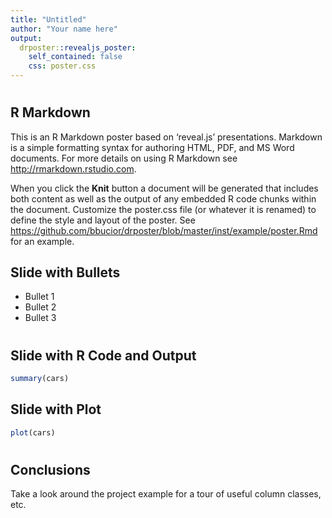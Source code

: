 ```yaml
---
title: "Untitled"
author: "Your name here"
output:
  drposter::revealjs_poster:
    self_contained: false
    css: poster.css
---
```


# {.col-1}

## R Markdown

This is an R Markdown poster based on 'reveal.js' presentations. Markdown is a simple formatting syntax for authoring HTML, PDF, and MS Word documents. For more details on using R Markdown see <http://rmarkdown.rstudio.com>.

When you click the **Knit** button a document will be generated that includes both content as well as the output of any embedded R code chunks within the document.  Customize the poster.css file (or whatever it is renamed) to define the style and layout of the poster.  See <https://github.com/bbucior/drposter/blob/master/inst/example/poster.Rmd> for an example.

## Slide with Bullets

- Bullet 1
- Bullet 2
- Bullet 3

# {.col-2}

## Slide with R Code and Output

```r
summary(cars)
```

## Slide with Plot

```r
plot(cars)
```

# {.col-1}

## Conclusions

Take a look around the project example for a tour of useful column classes, etc.

